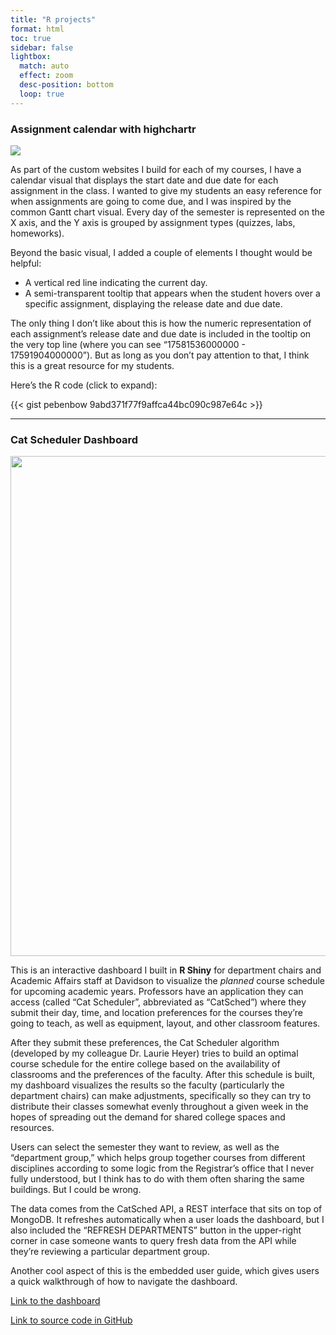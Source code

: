 ```yaml
---
title: "R projects"
format: html
toc: true
sidebar: false
lightbox:
  match: auto
  effect: zoom
  desc-position: bottom
  loop: true
---
```


### Assignment calendar with highchartr

![](images/highchartr-calendar.png)

As part of the custom websites I build for each of my courses, I have a calendar 
visual that displays the start date and due date for each assignment in the class. 
I wanted to give my students an easy reference for when assignments are going to 
come due, and I was inspired by the common Gantt chart visual. Every day of the 
semester is represented on the X axis, and the Y axis is grouped by assignment 
types (quizzes, labs, homeworks). 

Beyond the basic visual, I added a couple of elements I thought would be helpful:

- A vertical red line indicating the current day.
- A semi-transparent tooltip that appears when the student hovers over a specific assignment, displaying the release date and due date.

The only thing I don't like about this is how the numeric representation of each 
assignment's release date and due date is included in the tooltip on the very top 
line (where you can see "17581536000000 - 17591904000000"). But as long as you 
don't pay attention to that, I think this is a great resource for my students.

Here's the R code (click to expand):

::: {.callout-tip title="Code" collapse=true}
{{< gist pebenbow 9abd371f77f9affca44bc090c987e64c >}}
:::

---

### Cat Scheduler Dashboard

![](images/catsched.png){width="800"}

This is an interactive dashboard I built in **R Shiny** for department chairs and Academic Affairs staff at Davidson 
to visualize the _planned_ course schedule for upcoming academic years. Professors have an application 
they can access (called "Cat Scheduler", abbreviated as "CatSched") where they submit their day, time, and location preferences 
for the courses they're going to teach, as well as equipment, layout, and other classroom features. 

After they submit these preferences, the Cat Scheduler algorithm (developed by my colleague Dr. Laurie Heyer) 
tries to build an optimal course schedule for the entire college based on the availability of classrooms and 
the preferences of the faculty. After this schedule is built, my dashboard visualizes the results so the 
faculty (particularly the department chairs) can make adjustments, specifically so they can try to distribute
their classes somewhat evenly throughout a given week in the hopes of spreading out the demand for shared 
college spaces and resources.

Users can select the semester they want to review, as well as the "department group," which helps group together 
courses from different disciplines according to some logic from the Registrar's office that I never fully 
understood, but I think has to do with them often sharing the same buildings. But I could be wrong.

The data comes from the CatSched API, a REST interface that sits on top of MongoDB. It refreshes automatically 
when a user loads the dashboard, but I also included the "REFRESH DEPARTMENTS" button in the upper-right corner 
in case someone wants to query fresh data from the API while they're reviewing a particular department group.

Another cool aspect of this is the embedded user guide, which gives users a quick walkthrough of how to navigate 
the dashboard.

[Link to the dashboard](https://pdbenbow.shinyapps.io/catschedDashboard/){target="_blank"}

[Link to source code in GitHub](https://github.com/DavidsonCollege-DataScience/catsched-dashboard){target="_blank"}
